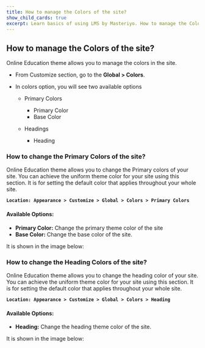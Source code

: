 ---
title: How to manage the Colors of the site? 
show_child_cards: true
excerpt: Learn basics of using LMS by Masteriyo. How to manage the Colors of the site.
---

## How to manage the Colors of the site? 

Online Education theme allows you to manage the colors in the site.  

- From Customize section, go to the **Global > Colors**.

- In colors option, you will see two available options

  - Primary Colors
    - Primary Color
    - Base Color

  - Headings
    - Heading 

### How to change the Primary Colors of the site? 

Online Education theme allows you to change the Primary colors of your site. You can achieve the uniform theme color for your site using this section. It is for setting the default color that applies throughout your whole site. 

**```Location: Appearance > Customize > Global > Colors > Primary Colors ```**

#### Available Options:

- **Primary Color:** Change the primary theme color of the site
- **Base Color:** Change the base color of the site. 

It is shown in the image below: 

### How to change the Heading Colors of the site? 

Online Education theme allows you to change the heading color of your site. You can achieve the uniform theme color for your site using this section. It is for setting the default color that applies throughout your whole site. 

**```Location: Appearance > Customize > Global > Colors > Heading ```**

#### Available Options:

- **Heading:** Change the heading theme color of the site. 

It is shown in the image below: 




